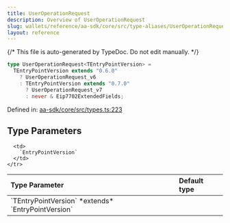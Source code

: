 ```yaml
---
title: UserOperationRequest
description: Overview of UserOperationRequest
slug: wallets/reference/aa-sdk/core/src/type-aliases/UserOperationRequest
layout: reference
---
```


{/* This file is auto-generated by TypeDoc. Do not edit manually. */}

```ts
type UserOperationRequest<TEntryPointVersion> =
  TEntryPointVersion extends "0.6.0"
    ? UserOperationRequest_v6
    : TEntryPointVersion extends "0.7.0"
      ? UserOperationRequest_v7
      : never & Eip7702ExtendedFields;
```

Defined in: [aa-sdk/core/src/types.ts:223](https://github.com/alchemyplatform/aa-sdk/blob/08ef11b1fc98663df6a97fa93722c7f14b33f1cc/aa-sdk/core/src/types.ts#L223)

## Type Parameters

<table>
  <thead>
    <tr>
      <th align="left">Type Parameter</th>
      <th align="left">Default type</th>
    </tr>
  </thead>

  <tbody>
    <tr>
      <td>
        `TEntryPointVersion` *extends* `EntryPointVersion`
      </td>

      <td>
        `EntryPointVersion`
      </td>
    </tr>

  </tbody>
</table>
